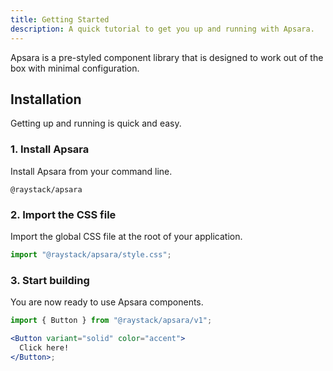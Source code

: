 ```yaml
---
title: Getting Started
description: A quick tutorial to get you up and running with Apsara.
---
```


Apsara is a pre-styled component library that is designed to work out of the box with minimal configuration.

## Installation

Getting up and running is quick and easy.

### 1. Install Apsara

Install Apsara from your command line.

```package-install
@raystack/apsara
```

### 2. Import the CSS file

Import the global CSS file at the root of your application.

```ts
import "@raystack/apsara/style.css";
```

### 3. Start building

You are now ready to use Apsara components.

```jsx
import { Button } from "@raystack/apsara/v1";

<Button variant="solid" color="accent">
  Click here!
</Button>;
```
